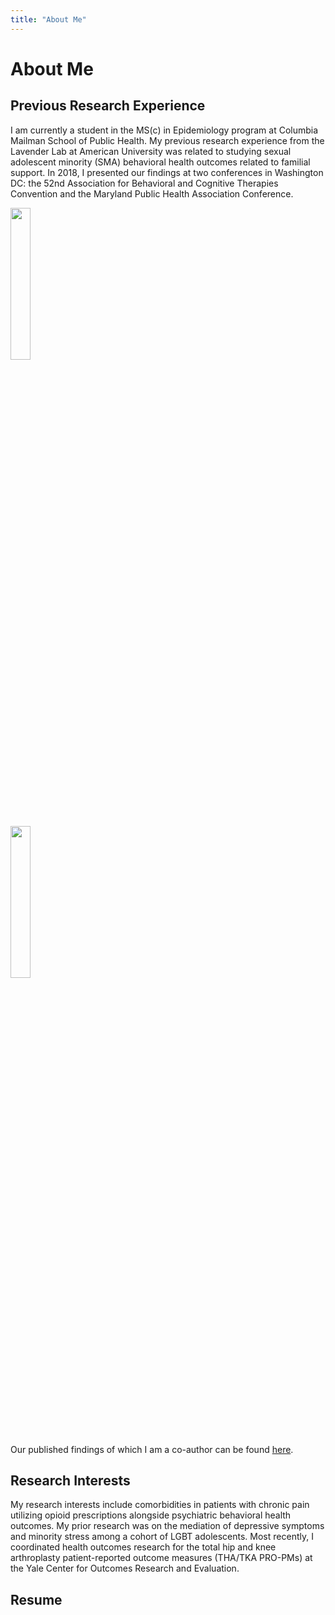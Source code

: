 ```yaml
---
title: "About Me"
---
```


# About Me

## Previous Research Experience

I am currently a student in the MS(c) in Epidemiology program at Columbia Mailman School of Public Health. My previous research experience from the Lavender Lab at American University was related to studying sexual adolescent minority (SMA) behavioral health outcomes related to familial support. In 2018, I presented our findings at two conferences in Washington DC: the 52nd Association for Behavioral and Cognitive Therapies Convention and the Maryland Public Health Association Conference. 

<img src="images/ABCT.jpg" style="width:25%">

<img src="images/MDPHA.jpg" style="width:25%">

Our published findings of which I am a co-author can be found [here](https://onlinelibrary.wiley.com/doi/10.1111/fare.12514).

## Research Interests

My research interests include comorbidities in patients with chronic pain utilizing opioid prescriptions alongside psychiatric behavioral health outcomes. My prior research was on the mediation of depressive symptoms and minority stress among a cohort of LGBT adolescents. Most recently, I coordinated health outcomes research for the total hip and knee arthroplasty patient-reported outcome measures (THA/TKA PRO-PMs) at the Yale Center for Outcomes Research and Evaluation.

## Resume